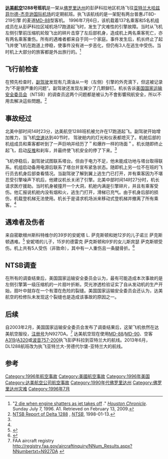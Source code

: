 {{roughtranslation|time=2015-01-15T06:07:37+00:00}}

{{Infobox Airliner accident
|name=达美航空1288号班机
|Crash image=File:N927DA 1 (19630781649).jpg
|caption=已更換現有塗裝的N927DA，2015年攝於科靈斯伍德
|Date=1996年7月6日
|Site={{USA}}[[佛罗里达州|佛罗里达州]][[艾斯康比亚县_(佛罗里达州)|艾斯康比亚县]]彭萨克拉附近
|Fatalities=2
|Injuries=2
|Aircraft Type=[[麦道MD-80|麦道MD-88]]
|Origin= {{USA}}[[彭萨克拉区域机场|彭萨克拉区域机场]]
|Destination= {{USA}}[[亚特兰大哈兹菲尔德-杰克逊国际机场|亚特兰大哈兹菲尔德-杰克逊国际机场]]
|Operator=[[达美航空|达美航空]]
|Ship name=
|Tail Number=N927DA
|Passengers=137
|Crew=5
|fatalities=2
|injuries=5
|Survivors=140
}}

'''[[达美航空|达美航空]]1288号班机'''是一架从[[佛罗里达州|佛罗里达州]]的彭萨科拉地区机场飞往[[亚特兰大哈兹菲尔德-杰克逊国际机场|亚特兰大哈兹菲尔德-杰克逊国际机场]]的定期航班。执飞该航线的是一架配有两台普惠JT8D-219引擎 的麦道[[MD-88|MD-88]]型客机。
1996年7月6日，该机载着137名乘客和5名机组成员在从彭萨科拉区域机场17跑道起飞时，发生了灾难性的引擎故障。当时从飞机左侧引擎前压缩机轮殼飞出的碎片击穿了左后部机身，造成机上两名乘客死亡，亦有两名乘客重伤。所有的遇难者都来自于同一个家庭。事件发生后，机长终止了起飞并使飞机在跑道上停稳，使事件没有进一步恶化，但仍有3人在逃生中受伤。当时机上大部分的旅客都是外出旅行的。<ref name="HoustonChronicle2Die">"[http://www.chron.com/CDA/archives/archive.mpl?id=1996_1351897 2 die when engine shatters as jet takes off] {{webarchive|url=https://web.archive.org/web/20090511002446/http://www.chron.com/CDA/archives/archive.mpl?id=1996_1351897 |date=2009-05-11 }}." ''[[Houston_Chronicle|Houston Chronicle]]''. Sunday July 7, 1996. A1. Retrieved on February 13, 2009.</ref>

== 飞行前检查 ==
在预先检查时，[[副驾驶|副驾驶]]发现有几滴油从一号（左侧）引擎的外壳滴下，但这被记录为“不是很严重的问题”。副驾驶还发现左翼少了几颗鉚钉。机长告诉[[美国国家运输安全委员会|美国国家运输安全委员会]]（NTSB）的调查员这两个问题都是被认为不會影響飛航安全，所以不用去解决這些問題。<ref name="NTSB1288">[http://www.ntsb.gov/doclib/reports/1998/AAR9801.pdf NTSB Report of Delta 1288] {{Wayback|url=http://www.ntsb.gov/doclib/reports/1998/AAR9801.pdf |date=20130615200634 }}, ''[[NTSB|NTSB]]'', 1998-01-13.</ref>

== 事故经过 ==
北美中部时间14时23分，达美航空1288班机被允许在17跑道起飞。副驾驶开始增加推力，当飞机[[空速|空速]]达到40节时， 驾驶舱内的灯光和仪表都熄灭了。机舱后部的机组成员和乘客都听到了一声巨响并经历了＂和爆炸一样的场面＂。机长随即终止起飞，启动[[反推|反推]]和刹车，并最终使飞机安全的停了下来。<ref name="NTSB1288" />

飞机停稳后，副驾驶试图联系塔台。但由于电力不足，他未能成功地与塔台取得联系。机组启动备用电源后联系了塔台并宣布紧急状态。随即机上另一位不在班的飞行员去机身后部查看情况。当副驾驶了解到翼上逃生门已打开，并有乘客因为不堪忍受引擎噪声下机后，他建议机长关闭了引擎。北美中部时间14时27分时，机长请求医疗援助。当时机身被撞开一个大洞，机舱内满是引擎碎片，并且有乘客受伤。他汇报说机舱内没有烟和火，逃生门打开，滑梯已充气。由于机身后部的损伤，机载登机梯无法使用。机长于是请求机场派来移动式登机梯并撤离了所有乘客。<ref name="NTSB1288" />

== 遇难者及伤者 ==

来自密歇根州斯科特维尔的39岁的安妮塔 L. 萨克斯顿和她12岁的儿子诺兰 萨克斯顿遇难。<ref>{{cite web |author=By MATTHEW L. WALDPublished: July 07, 1996 |url=http://www.nytimes.com/1996/07/07/us/2-killed-in-jet-on-runway-after-engine-breaks-apart.html |title=2 Killed in Jet On Runway After Engine Breaks Apart - New York Times |publisher=Nytimes.com |date=1996-07-07 |accessdate=2014-01-13 |archive-date=2019-11-17 |archive-url=https://web.archive.org/web/20191117225251/https://www.nytimes.com/1996/07/07/us/2-killed-in-jet-on-runway-after-engine-breaks-apart.html |dead-url=no }}</ref> 安妮塔的儿子，15岁的德雷克 萨克斯顿和9岁的女儿斯宾瑟 萨克斯顿受伤。机上共有5人受伤（非致命），其中有一人重伤且一条腿骨折。<ref>{{cite web |author=July 07, 1996 |url=http://articles.latimes.com/1996-07-07/news/mn-22049_1_jet-engine |title=2 Killed as Engine Parts Pierce Cabin of Delta Jet - Los Angeles Times |publisher=Articles.latimes.com |date=1985-06-27 |accessdate=2014-01-13 |archive-date=2013-12-17 |archive-url=https://web.archive.org/web/20131217204700/http://articles.latimes.com/1996-07-07/news/mn-22049_1_jet-engine |dead-url=no }}</ref>

== NTSB调查 ==

在所有的调查结束后，美国国家运输安全委员会认为，最有可能造成本次事故的是左侧引擎第一级压缩机的一片扇叶折断。荧光渗透检验证实了自从发动机的生产开始，扇叶中就存在一个有潜在危险的裂缝。美国国家运输安全委员会还认为，达美航空的检修队未发现这个裂缝也是造成该事故的原因之一。

== 后续 ==
自2003年2月，美国国家运输安全委员会发布了调查结果后，这架飞机依然在达美航空服役，[[航空器注册编号|注册号]]为N927DA。<ref>FAA aircraft registry http://registry.faa.gov/aircraftinquiry/NNum_Results.aspx?NNumbertxt=N927DA {{Wayback|url=http://registry.faa.gov/aircraftinquiry/NNum_Results.aspx?NNumbertxt=N927DA |date=20180721014424 }}</ref> 达美航空现在使用[[MD-88|MD-88]]/[[MD-90|MD-90]]、空客 [[A319|A319]]/[[A320|A320]]或[[波音757-200|波音757-200]]执飞彭萨科拉到亚特兰大的航线。2013年6月，DL1288航班改为执飞亚特兰大-劳德代尔堡-亚特兰大的航线。

== 参考 ==
{{reflist}}

{{1996年航空事故}}

{{coord|30|28|40|N|87|11|25|W|type:city_source:kolossus-plwiki|display=title}}

[[Category:1996年航空事故|Category:1996年航空事故]]
[[Category:美國航空事故|Category:美國航空事故]]
[[Category:1996年美国|Category:1996年美国]]
[[Category:达美航空公司航空事故|Category:达美航空公司航空事故]]
[[Category:1990年代佛罗里达州|Category:1990年代佛罗里达州]]
[[Category:佛罗里达州灾难|Category:佛罗里达州灾难]]
[[Category:1996年7月|Category:1996年7月]]